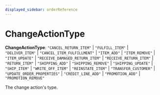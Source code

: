 ```yaml
---
displayed_sidebar: orderReference
---
```



# ChangeActionType

 **ChangeActionType**: `"CANCEL_RETURN_ITEM"` \| `"FULFILL_ITEM"` \| `"DELIVER_ITEM"` \| `"CANCEL_ITEM_FULFILLMENT"` \| `"ITEM_ADD"` \| `"ITEM_REMOVE"` \| `"ITEM_UPDATE"` \| `"RECEIVE_DAMAGED_RETURN_ITEM"` \| `"RECEIVE_RETURN_ITEM"` \| `"RETURN_ITEM"` \| `"SHIPPING_ADD"` \| `"SHIPPING_REMOVE"` \| `"SHIPPING_UPDATE"` \| `"SHIP_ITEM"` \| `"WRITE_OFF_ITEM"` \| `"REINSTATE_ITEM"` \| `"TRANSFER_CUSTOMER"` \| `"UPDATE_ORDER_PROPERTIES"` \| `"CREDIT_LINE_ADD"` \| `"PROMOTION_ADD"` \| `"PROMOTION_REMOVE"`

The change action's type.
